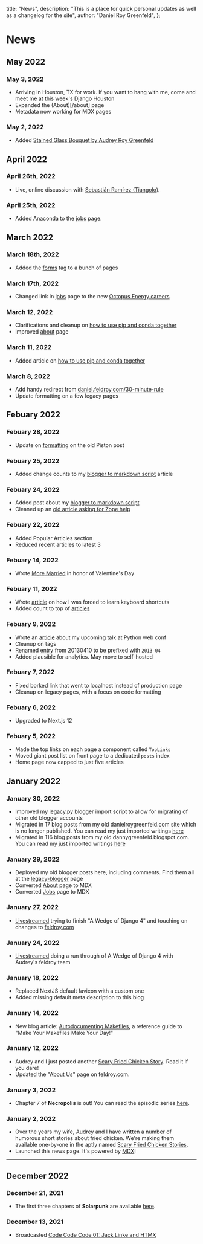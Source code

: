 
  title: "News",
  description:
    "This is a place for quick personal updates as well as a changelog for the site",
  author: "Daniel Roy Greenfeld",
};

# News

## May 2022

### May 3, 2022

- Arriving in Houston, TX for work. If you want to hang with me, come and meet me at this week's Django Houston
- Expanded the (About)[/about] page
- Metadata now working for MDX pages

### May 2, 2022

- Added [Stained Glass Bouquet by Audrey Roy Greenfeld](/art/stained-glass-bouquet)

## April 2022

### April 26th, 2022

- Live, online discussion with [Sebastián Ramírez (Tiangolo)](/posts/2022-04-26-live-discussion-with-tiangolo).

### April 25th, 2022

- Added Anaconda to the [jobs](/jobs) page.

## March 2022

### March 18th, 2022

- Added the [forms](/tags/forms) tag to a bunch of pages

### March 17th, 2022

- Changed link in [jobs](/jobs) page to the new [Octopus Energy careers](https://octopusenergy.com/careers)

### March 12, 2022

- Clarifications and cleanup on [how to use pip and conda together](/posts/2022-03-11-pip-installing-dependencies-into-conda-envs)
- Improved [about](/about) page

### March 11, 2022

- Added article on [how to use pip and conda together](/posts/2022-03-11-pip-installing-dependencies-into-conda-envs)

### March 8, 2022

- Add handy redirect from [daniel.feldroy.com/30-minute-rule](/30-minute-rule)
- Update formatting on a few legacy pages

## Febuary 2022

### Febuary 28, 2022

- Update on [formatting](/posts/2010-07-getting-piston-forms-to-play-nicely) on the old Piston post

### Febuary 25, 2022

- Added change counts to my [blogger to markdown script](/posts/2022-02-blogger-to-markdown-script) article

### Febuary 24, 2022

- Added post about my [blogger to markdown script](/posts/2022-02-blogger-to-markdown-script)
- Cleaned up an [old article asking for Zope help](/posts/2007-11-im-serving-out-image-and-audio-files)

### Febuary 22, 2022

- Added Popular Articles section
- Reduced recent articles to latest 3

### Febuary 14, 2022

- Wrote [More Married](/posts/2022-02-more-married) in honor of Valentine's Day

### Febuary 11, 2022

- Wrote [article](/posts/2022-02-my-boss-took-my-mouse-away) on how I was forced to learn keyboard shortcuts
- Added count to top of [articles](/posts)

### Febuary 9, 2022

- Wrote an [article](/posts/2022-02-speaking-at-python-web-conf) about my upcoming talk at Python web conf
- Cleanup on tags
- Renamed [entry](/posts/2013-04-history-of-my-most-used-shell-commands) from 20130410 to be prefixed with `2013-04`
- Added plausible for analytics. May move to self-hosted

### Febuary 7, 2022

- Fixed borked link that went to localhost instead of production page
- Cleanup on legacy pages, with a focus on code formatting

### Febuary 6, 2022

- Upgraded to Next.js 12

### Febuary 5, 2022

- Made the top links on each page a component called `TopLinks`
- Moved giant post list on front page to a dedicated `posts` index
- Home page now capped to just five articles

## January 2022

### January 30, 2022

- Improved my [legacy.py](https://github.com/pydanny/daniel.feldroy.com/blob/main/legacy/legacy.py) blogger import script to allow for migrating of other old blogger accounts
- Migrated in 17 blog posts from my old danielroygreenfeld.com site which is no longer published. You can read my just imported writings [here](/tags/legacy-danielroygreenfeld)
- Migrated in 116 blog posts from my old dannygreenfeld.blogspot.com. You can read my just imported writings [here](/tags/legacy-dannygreenfeld)

### January 29, 2022

- Deployed my old blogger posts here, including comments. Find them all at the [legacy-blogger](/tags/legacy-blogger) page
- Converted [About](/about) page to MDX
- Converted [Jobs](/jobs) page to MDX

### January 27, 2022

- [Livestreamed](https://youtu.be/9bvmYISFaO0) trying to finish "A Wedge of Django 4" and touching on changes to [feldroy.com](https://feldroy.com)

### January 24, 2022

- [Livestreamed](https://www.youtube.com/watch?v=X8ptWDNGmUY) doing a run through of A Wedge of Django 4 with Audrey's feldroy team

### January 18, 2022

- Replaced NextJS default favicon with a custom one
- Added missing default meta description to this blog

### January 14, 2022

- New blog article: [Autodocumenting Makefiles](/posts/autodocumenting-makefiles), a reference guide to "Make Your Makefiles Make Your Day!"

### January 12, 2022

- Audrey and I just posted another [Scary Fried Chicken Story](https://www.amazon.com/kindle-vella/story/B09PKKZ1TF). Read it if you dare!
- Updated the "[About Us](https://www.feldroy.com/about-us)" page on feldroy.com.

### January 3, 2022

- Chapter 7 of **Necropolis** is out! You can read the episodic series [here](https://www.amazon.com/dp/B09P5C9V2F).

### January 2, 2022

- Over the years my wife, Audrey and I have written a number of humorous short stories about fried chicken. We're making them available one-by-one in the aptly named [Scary Fried Chicken Stories](https://www.amazon.com/dp/B09PKKZ1TF).
- Launched this news page. It's powered by [MDX](https://mdxjs.com/)!

---

## December 2022

### December 21, 2021

- The first three chapters of **Solarpunk** are available [here](https://www.amazon.com/Solarpunk/dp/B09NQDGRCQ).

### December 13, 2021

- Broadcasted [Code Code Code 01: Jack Linke and HTMX](https://www.youtube.com/watch?v=MJQ9E1iap2Y)

